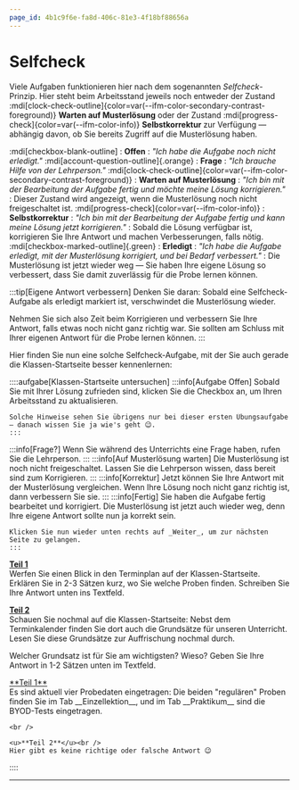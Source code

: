 ```yaml
---
page_id: 4b1c9f6e-fa8d-406c-81e3-4f18bf88656a
---
```



# Selfcheck

Viele Aufgaben funktionieren hier nach dem sogenannten _Selfcheck_-Prinzip. Hier steht beim Arbeitsstand jeweils noch entweder der Zustand :mdi[clock-check-outline]{color=var(--ifm-color-secondary-contrast-foreground)} **Warten auf Musterlösung** oder der Zustand :mdi[progress-check]{color=var(--ifm-color-info)} **Selbstkorrektur** zur Verfügung — abhängig davon, ob Sie bereits Zugriff auf die Musterlösung haben.

:mdi[checkbox-blank-outline] : **Offen** : _"Ich habe die Aufgabe noch nicht erledigt."_ :mdi[account-question-outline]{.orange} : **Frage** : _"Ich brauche Hilfe von der Lehrperson."_ :mdi[clock-check-outline]{color=var(--ifm-color-secondary-contrast-foreground)} : **Warten auf Musterlösung** : _"Ich bin mit der Bearbeitung der Aufgabe fertig und möchte meine Lösung korrigieren."_ : Dieser Zustand wird angezeigt, wenn die Musterlösung noch nicht freigeschaltet ist. :mdi[progress-check]{color=var(--ifm-color-info)} : **Selbstkorrektur** : _"Ich bin mit der Bearbeitung der Aufgabe fertig und kann meine Lösung jetzt korrigieren."_ : Sobald die Lösung verfügbar ist, korrigieren Sie Ihre Antwort und machen Verbesserungen, falls nötig. :mdi[checkbox-marked-outline]{.green} : **Erledigt** : _"Ich habe die Aufgabe erledigt, mit der Musterlösung korrigiert, und bei Bedarf verbessert."_ : Die Musterlösung ist jetzt wieder weg — Sie haben Ihre eigene Lösung so verbessert, dass Sie damit zuverlässig für die Probe lernen können.

:::tip[Eigene Antwort verbessern] Denken Sie daran: Sobald eine Selfcheck-Aufgabe als erledigt markiert ist, verschwindet die Musterlösung wieder.

Nehmen Sie sich also Zeit beim Korrigieren und verbessern Sie Ihre Antwort, falls etwas noch nicht ganz richtig war. Sie sollten am Schluss mit Ihrer eigenen Antwort für die Probe lernen können. :::

Hier finden Sie nun eine solche Selfcheck-Aufgabe, mit der Sie auch gerade die Klassen-Startseite besser kennenlernen:

<SelfCheck taskStateId='f23202a0-24ac-4858-8a98-a6d6beb791e3' solutionId='08d0672c-7029-4f9c-831c-a7b2b4d21547'>
  ::::aufgabe[Klassen-Startseite untersuchen]
  <SelfCheckTaskState />
  <SelfCheckContent visibleFrom={SelfCheckStateType.Open} visibleTo={SelfCheckStateType.Open} alwaysVisibleForTeacher={false}>
    :::info[Aufgabe Offen]
    Sobald Sie mit Ihrer Lösung zufrieden sind, klicken Sie die Checkbox an, um Ihren Arbeitsstand zu aktualisieren.

    Solche Hinweise sehen Sie übrigens nur bei dieser ersten Übungsaufgabe — danach wissen Sie ja wie's geht 😉.
    :::

  </SelfCheckContent>
  <SelfCheckContent visibleFrom={SelfCheckStateType.Question} visibleTo={SelfCheckStateType.Question} alwaysVisibleForTeacher={false}>
    :::info[Frage?]
    Wenn Sie während des Unterrichts eine Frage haben, rufen Sie die Lehrperson.
    :::
  </SelfCheckContent>
  <SelfCheckContent visibleFrom={SelfCheckStateType.WaitingForSolution} visibleTo={SelfCheckStateType.WaitingForSolution} alwaysVisibleForTeacher={false}>
    :::info[Auf Musterlösung warten]
    Die Musterlösung ist noch nicht freigeschaltet. Lassen Sie die Lehrperson wissen, dass bereit sind zum Korrigieren.
    :::
  </SelfCheckContent>
  <SelfCheckContent visibleFrom={SelfCheckStateType.Reviewing} visibleTo={SelfCheckStateType.Reviewing} alwaysVisibleForTeacher={false}>
    :::info[Korrektur]
    Jetzt können Sie Ihre Antwort mit der Musterlösung vergleichen. Wenn Ihre Lösung noch nicht ganz richtig ist, dann verbessern Sie sie.
    :::
  </SelfCheckContent>
  <SelfCheckContent visibleFrom={SelfCheckStateType.Done} visibleTo={SelfCheckStateType.Done} alwaysVisibleForTeacher={false}>
    :::info[Fertig]
    Sie haben die Aufgabe fertig bearbeitet und korrigiert. Die Musterlösung ist jetzt auch wieder weg, denn Ihre eigene Antwort sollte nun ja korrekt sein.

    Klicken Sie nun wieder unten rechts auf _Weiter_, um zur nächsten Seite zu gelangen.
    :::

  </SelfCheckContent>

<u>**Teil 1**</u>
<br />
Werfen Sie einen Blick in den Terminplan auf der Klassen-Startseite. Erklären Sie in 2-3 Sätzen kurz, wo Sie
welche Proben finden. Schreiben Sie Ihre Antwort unten ins Textfeld.

<u>**Teil 2**</u>
<br />
Schauen Sie nochmal auf die Klassen-Startseite: Nebst dem Terminkalender finden Sie dort auch die Grundsätze
für unseren Unterricht. Lesen Sie diese Grundsätze zur Auffrischung nochmal durch.

Welcher Grundsatz ist für Sie am wichtigsten? Wieso? Geben Sie Ihre Antwort in 1-2 Sätzen unten im Textfeld.

  <QuillV2 id='6180f32e-1455-4810-b464-9d4a02bd3a0b' />
  <SelfCheckSolution>
    <u>**Teil 1**</u><br />
    Es sind aktuell vier Probedaten eingetragen: Die beiden "regulären" Proben finden Sie im Tab __Einzellektion__, und im Tab __Praktikum__ sind die BYOD-Tests eingetragen.

    <br />

    <u>**Teil 2**</u><br />
    Hier gibt es keine richtige oder falsche Antwort 😉

  </SelfCheckSolution>
  ::::
</SelfCheck>

---
